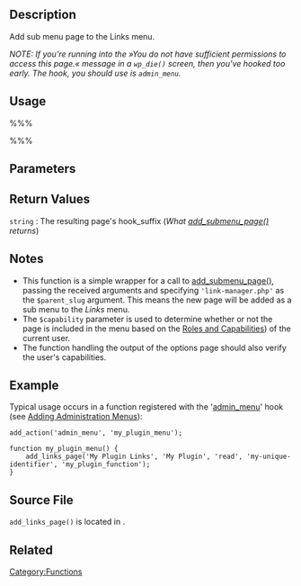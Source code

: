 == Description ==

Add sub menu page to the Links menu.

''NOTE: If you're running into the »You do not have sufficient permissions to access this page.« message in a <code>wp_die()</code> screen, then you've hooked too early. The hook, you should use is <code>admin_menu</code>.''

== Usage ==

%%% <?php
add_links_page( $page_title, $menu_title, $capability, $menu_slug, $function);
?> %%%

== Parameters ==

{{Parameter|$page_title|string|The text to be displayed in the title tags of the page when the menu is selected}}

{{Parameter|$menu_title|string|The text to be used for the menu}}

{{Parameter|$capability|string|The [[Roles and Capabilities|capability]] required for this menu to be displayed to the user.}}

{{Parameter|$menu_slug|string|The slug name to refer to this menu by (should be unique for this menu).}}

{{Parameter|$function|callback|The function to be called to output the content for this page.|optional|' '}}

==Return Values==
; <tt>string</tt> : The resulting page's hook_suffix (''What [[Function Reference/add_submenu_page | add_submenu_page()]] returns'')

== Notes ==
* This function is a simple wrapper for a call to [[Function Reference/add_submenu_page | add_submenu_page()]], passing the received arguments and specifying <tt>'link-manager.php'</tt> as the <tt>$parent_slug</tt> argument. This means the new page will be added as a sub menu to the ''Links'' menu.
* The <tt>$capability</tt> parameter is used to determine whether or not the page is included in the menu based on the [[Roles and Capabilities]]) of the current user.
* The function handling the output of the options page should also verify the user's capabilities.

== Example ==

Typical usage occurs in a function registered with the '[[Action_Reference#Actions_Run_During_an_Admin_Page_Request|admin_menu]]' hook (see [[Adding Administration Menus]]):
<pre>
add_action('admin_menu', 'my_plugin_menu');

function my_plugin_menu() {
	add_links_page('My Plugin Links', 'My Plugin', 'read', 'my-unique-identifier', 'my_plugin_function');
}
</pre>

== Source File ==

<tt>add_links_page()</tt> is located in {{Trac|wp-admin/includes/plugin.php}}.

== Related ==

{{Admin Menu Tags}}

[[Category:Functions]]